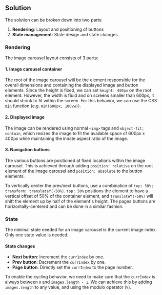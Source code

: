 ## Solution

The solution can be broken down into two parts:

1. **Rendering**: Layout and positioning of buttons
1. **State management**: State design and state changes

### Rendering

The image carousel layout consists of 3 parts:

#### 1. Image carousel container

The root of the image carousel will be the element responsible for the overall dimensions and containing the displayed image and button elements. Since the height is fixed, we can set `height: 400px` on the root element. However, the width is fluid and on screens smaller than 600px, it should shrink to fit within the screen. For this behavior, we can use the CSS [`min`](https://developer.mozilla.org/en-US/docs/Web/CSS/min) function (e.g. `min(600px, 100vw)`).

#### 2. Displayed image

The image can be rendered using normal `<img>` tags and `object-fit: contain`, which resizes the image to fit the available space of 600px x 400px while maintaining the innate aspect ratio of the image.

#### 3. Navigation buttons

The various buttons are positioned at fixed locations within the image carousel. This is achieved through adding `position: relative` on the root element of the image carousel and `position: absolute` to the button elements.

To vertically center the prev/next buttons, use a combination of `top: 50%; transform: translateY(-50%)`. `top: 50%` positions the element to have a vertical offset of 50% of the container element, and `translateY(-50%)` will shift the element up by half of the element's height. The pages buttons are horizontally-centered and can be done in a similar fashion.

### State

The minimal state needed for an image carousel is the current image index. Only one state value is needed.

#### State changes

- **Next button**: Increment the `currIndex` by one.
- **Prev button**: Decrement the `currIndex` by one.
- **Page button**: Directly set the `currIndex` to the page number.

To enable the cycling behavior, we need to make sure that the `currIndex` is always between `0` and `images.length - 1`. We can achieve this by adding `images.length` to any value, and using the modulo operator (`%`).
